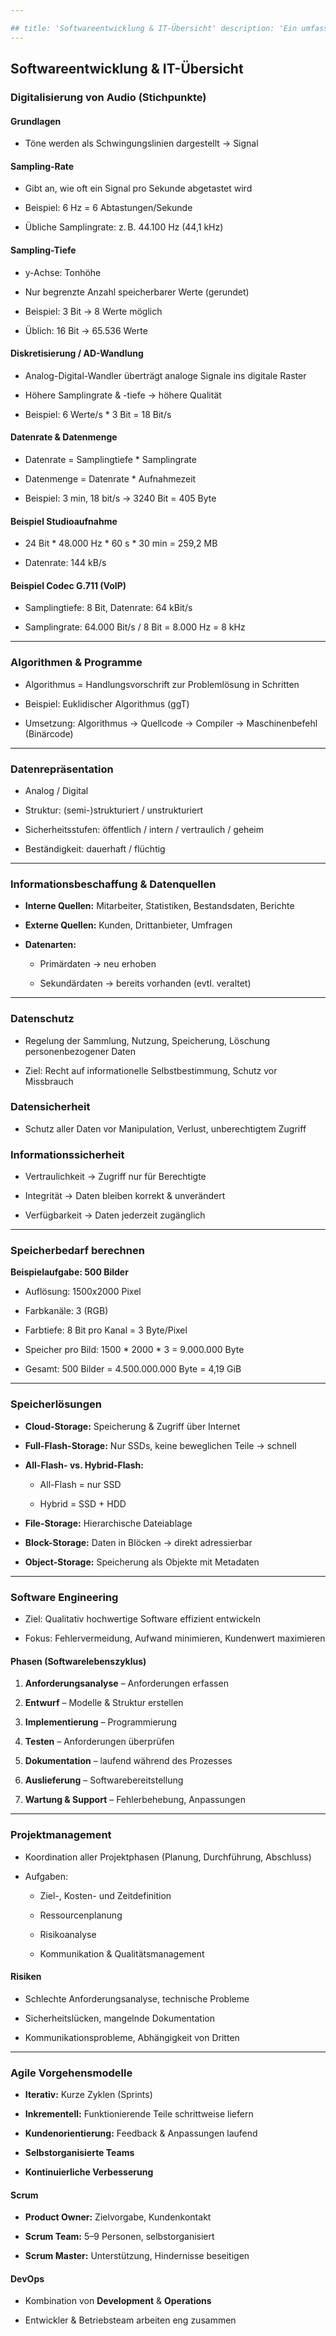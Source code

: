 ```yaml
---

## title: 'Softwareentwicklung & IT-Übersicht' description: 'Ein umfassender Überblick über Softwareentwicklung, Programmiersprachen, Berufsbilder und Softwareklassifikationen.' tags: ['Softwareentwicklung', 'IT', 'Programmiersprachen', 'Projektmanagement']
---
```

## Softwareentwicklung & IT-Übersicht

### Digitalisierung von Audio (Stichpunkte)

#### Grundlagen

- Töne werden als Schwingungslinien dargestellt → Signal
    

#### Sampling-Rate

- Gibt an, wie oft ein Signal pro Sekunde abgetastet wird
    
- Beispiel: 6 Hz = 6 Abtastungen/Sekunde
    
- Übliche Samplingrate: z. B. 44.100 Hz (44,1 kHz)
    

#### Sampling-Tiefe

- y-Achse: Tonhöhe
    
- Nur begrenzte Anzahl speicherbarer Werte (gerundet)
    
- Beispiel: 3 Bit → 8 Werte möglich
    
- Üblich: 16 Bit → 65.536 Werte
    

#### Diskretisierung / AD-Wandlung

- Analog-Digital-Wandler überträgt analoge Signale ins digitale Raster
    
- Höhere Samplingrate & -tiefe → höhere Qualität
    
- Beispiel: 6 Werte/s * 3 Bit = 18 Bit/s
    

#### Datenrate & Datenmenge

- Datenrate = Samplingtiefe * Samplingrate
    
- Datenmenge = Datenrate * Aufnahmezeit
    
- Beispiel: 3 min, 18 bit/s → 3240 Bit = 405 Byte
    

#### Beispiel Studioaufnahme

- 24 Bit * 48.000 Hz * 60 s * 30 min = 259,2 MB
    
- Datenrate: 144 kB/s
    

#### Beispiel Codec G.711 (VoIP)

- Samplingtiefe: 8 Bit, Datenrate: 64 kBit/s
    
- Samplingrate: 64.000 Bit/s / 8 Bit = 8.000 Hz = 8 kHz
    

---

### Algorithmen & Programme

- Algorithmus = Handlungsvorschrift zur Problemlösung in Schritten
    
- Beispiel: Euklidischer Algorithmus (ggT)
    
- Umsetzung: Algorithmus → Quellcode → Compiler → Maschinenbefehl (Binärcode)
    

---

### Datenrepräsentation

- Analog / Digital
    
- Struktur: (semi-)strukturiert / unstrukturiert
    
- Sicherheitsstufen: öffentlich / intern / vertraulich / geheim
    
- Beständigkeit: dauerhaft / flüchtig
    

---

### Informationsbeschaffung & Datenquellen

- **Interne Quellen:** Mitarbeiter, Statistiken, Bestandsdaten, Berichte
    
- **Externe Quellen:** Kunden, Drittanbieter, Umfragen
    
- **Datenarten:**
    
    - Primärdaten → neu erhoben
        
    - Sekundärdaten → bereits vorhanden (evtl. veraltet)
        

---

### Datenschutz

- Regelung der Sammlung, Nutzung, Speicherung, Löschung personenbezogener Daten
    
- Ziel: Recht auf informationelle Selbstbestimmung, Schutz vor Missbrauch
    

### Datensicherheit

- Schutz aller Daten vor Manipulation, Verlust, unberechtigtem Zugriff
    

### Informationssicherheit

- Vertraulichkeit → Zugriff nur für Berechtigte
    
- Integrität → Daten bleiben korrekt & unverändert
    
- Verfügbarkeit → Daten jederzeit zugänglich
    

---

### Speicherbedarf berechnen

**Beispielaufgabe: 500 Bilder**

- Auflösung: 1500x2000 Pixel
    
- Farbkanäle: 3 (RGB)
    
- Farbtiefe: 8 Bit pro Kanal = 3 Byte/Pixel
    
- Speicher pro Bild: 1500 * 2000 * 3 = 9.000.000 Byte
    
- Gesamt: 500 Bilder = 4.500.000.000 Byte = 4,19 GiB
    

---

### Speicherlösungen

- **Cloud-Storage:** Speicherung & Zugriff über Internet
    
- **Full-Flash-Storage:** Nur SSDs, keine beweglichen Teile → schnell
    
- **All-Flash- vs. Hybrid-Flash:**
    
    - All-Flash = nur SSD
        
    - Hybrid = SSD + HDD
        
- **File-Storage:** Hierarchische Dateiablage
    
- **Block-Storage:** Daten in Blöcken → direkt adressierbar
    
- **Object-Storage:** Speicherung als Objekte mit Metadaten
    

---

### Software Engineering

- Ziel: Qualitativ hochwertige Software effizient entwickeln
    
- Fokus: Fehlervermeidung, Aufwand minimieren, Kundenwert maximieren
    

#### Phasen (Softwarelebenszyklus)

1. **Anforderungsanalyse** – Anforderungen erfassen
    
2. **Entwurf** – Modelle & Struktur erstellen
    
3. **Implementierung** – Programmierung
    
4. **Testen** – Anforderungen überprüfen
    
5. **Dokumentation** – laufend während des Prozesses
    
6. **Auslieferung** – Softwarebereitstellung
    
7. **Wartung & Support** – Fehlerbehebung, Anpassungen
    

---

### Projektmanagement

- Koordination aller Projektphasen (Planung, Durchführung, Abschluss)
    
- Aufgaben:
    
    - Ziel-, Kosten- und Zeitdefinition
        
    - Ressourcenplanung
        
    - Risikoanalyse
        
    - Kommunikation & Qualitätsmanagement
        

#### Risiken

- Schlechte Anforderungsanalyse, technische Probleme
    
- Sicherheitslücken, mangelnde Dokumentation
    
- Kommunikationsprobleme, Abhängigkeit von Dritten
    

---

### Agile Vorgehensmodelle

- **Iterativ:** Kurze Zyklen (Sprints)
    
- **Inkrementell:** Funktionierende Teile schrittweise liefern
    
- **Kundenorientierung:** Feedback & Anpassungen laufend
    
- **Selbstorganisierte Teams**
    
- **Kontinuierliche Verbesserung**
    

#### Scrum

- **Product Owner:** Zielvorgabe, Kundenkontakt
    
- **Scrum Team:** 5–9 Personen, selbstorganisiert
    
- **Scrum Master:** Unterstützung, Hindernisse beseitigen
    

#### DevOps

- Kombination von **Development** & **Operations**
    
- Entwickler & Betriebsteam arbeiten eng zusammen